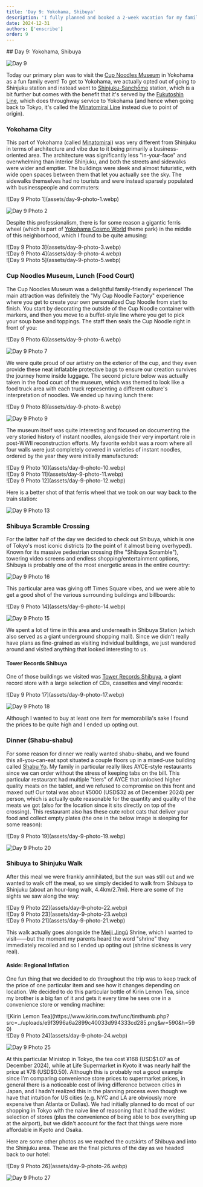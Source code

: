 ```yaml
---
title: 'Day 9: Yokohama, Shibuya'
description: 'I fully planned and booked a 2-week vacation for my family. Here are some of the highlights, blunders, and experiences gathered throughout the process.'
date: 2024-12-31
authors: ['enscribe']
order: 9
---
```


<div class="invisible h-0! [&+*]:mt-0 [&+*_*]:mt-0">
## Day 9: Yokohama, Shibuya
</div>

![Day 9](assets/day-9.webp)

Today our primary plan was to visit the [Cup Noodles Museum](https://www.cupnoodles-museum.jp/en/) in Yokohama as a fun family event! To get to Yokohama, we actually opted out of going to Shinjuku station and instead went to [Shinjuku-Sanchōme](https://en.wikipedia.org/wiki/Shinjuku-sanch%C5%8Dme_Station) station, which is a bit further but comes with the benefit that it's served by the [Fukutoshin Line](https://en.wikipedia.org/wiki/Tokyo_Metro_Fukutoshin_Line), which does throughway service to Yokohama (and hence when going back to Tokyo, it's called the [Minatomirai Line](https://en.wikipedia.org/wiki/Minatomirai_Line) instead due to point of origin).

### Yokohama City

This part of Yokohama (called [Minatomirai](https://en.wikipedia.org/wiki/Minato_Mirai_21)) was very different from Shinjuku in terms of architecture and vibe due to it being primarily a business-oriented area. The architecture was significantly less "in-your-face" and overwhelming than interior Shinjuku, and both the streets and sidewalks were wider and emptier. The buildings were sleek and almost futuristic, with wide open spaces between them that let you actually see the sky. The sidewalks themselves had no tourists and were instead sparsely populated with businesspeople and commuters:

<div class="flex gap-2 my-6 [&_*]:my-0">
![Day 9 Photo 1](assets/day-9-photo-1.webp)

![Day 9 Photo 2](assets/day-9-photo-2.webp)
</div>

Despite this professionalism, there is for some reason a gigantic ferris wheel (which is part of [Yokohama Cosmo World](https://en.wikipedia.org/wiki/Yokohama_Cosmo_World) theme park) in the middle of this neighborhood, which I found to be quite amusing:

<div class="grid grid-cols-2 gap-2 my-6 [&_*]:m-0">
  <div class="col-span-2">
    ![Day 9 Photo 3](assets/day-9-photo-3.webp)
  </div>
  <div>
    ![Day 9 Photo 4](assets/day-9-photo-4.webp)
  </div>
  <div>
    ![Day 9 Photo 5](assets/day-9-photo-5.webp)
  </div>
</div>

### Cup Noodles Museum, Lunch (Food Court)

The Cup Noodles Museum was a delightful family-friendly experience! The main attraction was definitely the "My Cup Noodle Factory" experience where you get to create your own personalized Cup Noodle from start to finish. You start by decorating the outside of the Cup Noodle container with markers, and then you move to a buffet-style line where you get to pick your soup base and toppings. The staff then seals the Cup Noodle right in front of you:

<div class="flex gap-2 my-6 [&_*]:my-0">
![Day 9 Photo 6](assets/day-9-photo-6.webp)

![Day 9 Photo 7](assets/day-9-photo-7.webp)
</div>

We were quite proud of our artistry on the exterior of the cup, and they even provide these neat inflatable protective bags to ensure our creation survives the journey home inside luggage. The second picture below was actually taken in the food court of the museum, which was themed to look like a food truck area with each truck representing a different culture's interpretation of noodles. We ended up having lunch there:

<div class="flex gap-2 my-6 [&_*]:my-0">
![Day 9 Photo 8](assets/day-9-photo-8.webp)

![Day 9 Photo 9](assets/day-9-photo-9.webp)
</div>

The museum itself was quite interesting and focused on documenting the very storied history of instant noodles, alongside their very important role in post-WWII reconstruction efforts. My favorite exhibit was a room where all four walls were just completely covered in varieties of instant noodles, ordered by the year they were initially manufactured:

<div class="grid grid-cols-2 gap-2 my-6 [&_*]:m-0">
  <div class="col-span-2">
    ![Day 9 Photo 10](assets/day-9-photo-10.webp)
  </div>
  <div>
    ![Day 9 Photo 11](assets/day-9-photo-11.webp)
  </div>
  <div>
    ![Day 9 Photo 12](assets/day-9-photo-12.webp)
  </div>
</div>

Here is a better shot of that ferris wheel that we took on our way back to the train station:

![Day 9 Photo 13](assets/day-9-photo-13.webp)

### Shibuya Scramble Crossing

For the latter half of the day we decided to check out Shibuya, which is one of Tokyo's most iconic districts (to the point of it almost being overhyped). Known for its massive pedestrian crossing (the "Shibuya Scramble"), towering video screens and endless shopping/entertainment options, Shibuya is probably one of the most energetic areas in the entire country:

![Day 9 Photo 16](assets/day-9-photo-16.webp)

This particular area was giving off Times Square vibes, and we were able to get a good shot of the various surrounding buildings and billboards:

<div class="flex gap-2 my-6 [&_*]:my-0">
![Day 9 Photo 14](assets/day-9-photo-14.webp)

![Day 9 Photo 15](assets/day-9-photo-15.webp)
</div>

We spent a lot of time in this area and underneath in Shibuya Station (which also served as a giant underground shopping mall). Since we didn't really have plans as fine-grained as visiting individual buildings, we just wandered around and visited anything that looked interesting to us.

#### Tower Records Shibuya

One of those buildings we visited was [Tower Records Shibuya](https://towershibuya.jp/), a giant record store with a large selection of CDs, cassettes and vinyl records:

<div class="flex gap-2 my-6 [&_*]:my-0">
![Day 9 Photo 17](assets/day-9-photo-17.webp)

![Day 9 Photo 18](assets/day-9-photo-18.webp)
</div>

Although I wanted to buy at least one item for memorabilia's sake I found the prices to be quite high and I ended up opting out.

### Dinner (Shabu-shabu)

For some reason for dinner we really wanted shabu-shabu, and we found this all-you-can-eat spot situated a couple floors up in a mixed-use building called [Shabu Yo](https://tabelog.com/en/tokyo/A1303/A130301/13207838/). My family in particular really likes AYCE-style restaurants since we can order without the stress of keeping tabs on the bill. This particular restaurant had multiple "tiers" of AYCE that unlocked higher quality meats on the tablet, and we refused to compromise on this front and maxed out! Our total was about ¥5000 (USD$32 as of December 2024) per person, which is actually quite reasonable for the quantity and quality of the meats we got (also for the location since it sits directly on top of the crossing). This restaurant also has these cute robot cats that deliver your food and collect empty plates (the one in the below image is sleeping for some reason):

<div class="flex gap-2 my-6 [&_*]:my-0">
![Day 9 Photo 19](assets/day-9-photo-19.webp)

![Day 9 Photo 20](assets/day-9-photo-20.webp)
</div>

### Shibuya to Shinjuku Walk

After this meal we were frankly annihilated, but the sun was still out and we wanted to walk off the meal, so we simply decided to walk from Shibuya to Shinjuku (about an hour-long walk, 4.4km/2.7mi). Here are some of the sights we saw along the way:

<div class="grid grid-cols-2 gap-2 my-6 [&_*]:m-0">
  <div>
    ![Day 9 Photo 22](assets/day-9-photo-22.webp)
  </div>
  <div>
    ![Day 9 Photo 23](assets/day-9-photo-23.webp)
  </div>
  <div class="col-span-2">
    ![Day 9 Photo 21](assets/day-9-photo-21.webp)
  </div>
</div>

This walk actually goes alongside the [Meiji Jingū](https://en.wikipedia.org/wiki/Meiji_Shrine) Shrine, which I wanted to visit——but the moment my parents heard the word "shrine" they immediately recoiled and so I ended up opting out (shrine sickness is very real).

#### Aside: Regional Inflation

One fun thing that we decided to do throughout the trip was to keep track of the price of one particular item and see how it changes depending on location. We decided to do this particular bottle of Kirin Lemon Tea, since my brother is a big fan of it and gets it every time he sees one in a convenience store or vending machine:

<div class="mx-auto w-1/3">
![Kirin Lemon Tea](https://www.kirin.com.tw/func/timthumb.php?src=../uploads/e9f3996a6a2899c40033d994333cd285.png&w=590&h=590)
</div>

<div class="flex gap-2 my-6 [&_*]:my-0">
![Day 9 Photo 24](assets/day-9-photo-24.webp)

![Day 9 Photo 25](assets/day-9-photo-25.webp)
</div>

At this particular Ministop in Tokyo, the tea cost ¥168 (USD\$1.07 as of December 2024), while at Life Supermarket in Kyoto it was nearly half the price at ¥78 (USD\$0.50). Although this is probably not a good example since I'm comparing convenience store prices to supermarket prices, in general there is a noticeable cost of living difference between cities in Japan, and I hadn't realized this in the planning process even though we have that intuition for US cities (e.g. NYC and LA are obviously more expensive than Atlanta or Dallas). We had initially planned to do most of our shopping in Tokyo with the naive line of reasoning that it had the widest selection of stores (plus the convenience of being able to box everything up at the airport), but we didn't account for the fact that things were more affordable in Kyoto and Osaka.

Here are some other photos as we reached the outskirts of Shibuya and into the Shinjuku area. These are the final pictures of the day as we headed back to our hotel:

<div class="flex gap-2 my-6 [&_*]:my-0">
![Day 9 Photo 26](assets/day-9-photo-26.webp)

![Day 9 Photo 27](assets/day-9-photo-27.webp)
</div>
